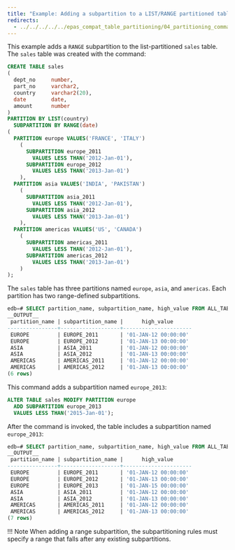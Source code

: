 ```yaml
---
title: "Example: Adding a subpartition to a LIST/RANGE partitioned table"
redirects:
  - ../../../../../epas_compat_table_partitioning/04_partitioning_commands_compatible_with_oracle_databases/03_alter_table_add_subpartition/01_example_adding_a_subpartition_to_a_list_range_partitioned_table #generated for docs/epas/reorg-role-use-case-mode
---
```


<div id="example_adding_a_subpartition_to_a_list_range_partitioned_table" class="registered_link"></div>

This example adds a `RANGE` subpartition to the list-partitioned `sales` table. The `sales` table was created with the command:

```sql
CREATE TABLE sales
(
  dept_no     number,
  part_no     varchar2,
  country     varchar2(20),
  date        date,
  amount      number
)
PARTITION BY LIST(country)
  SUBPARTITION BY RANGE(date)
(
  PARTITION europe VALUES('FRANCE', 'ITALY')
    (
      SUBPARTITION europe_2011
        VALUES LESS THAN('2012-Jan-01'),
      SUBPARTITION europe_2012
        VALUES LESS THAN('2013-Jan-01')
    ),
  PARTITION asia VALUES('INDIA', 'PAKISTAN')
    (
      SUBPARTITION asia_2011
        VALUES LESS THAN('2012-Jan-01'),
      SUBPARTITION asia_2012
        VALUES LESS THAN('2013-Jan-01')
    ),
  PARTITION americas VALUES('US', 'CANADA')
    (
      SUBPARTITION americas_2011
        VALUES LESS THAN('2012-Jan-01'),
      SUBPARTITION americas_2012
        VALUES LESS THAN('2013-Jan-01')
    )
);
```

The `sales` table has three partitions named `europe`, `asia`, and `americas`. Each partition has two range-defined subpartitions.

```sql
edb=# SELECT partition_name, subpartition_name, high_value FROM ALL_TAB_SUBPARTITIONS;
__OUTPUT__
 partition_name | subpartition_name |      high_value
----------------+-------------------+----------------------
 EUROPE         | EUROPE_2011       | '01-JAN-12 00:00:00'
 EUROPE         | EUROPE_2012       | '01-JAN-13 00:00:00'
 ASIA           | ASIA_2011         | '01-JAN-12 00:00:00'
 ASIA           | ASIA_2012         | '01-JAN-13 00:00:00'
 AMERICAS       | AMERICAS_2011     | '01-JAN-12 00:00:00'
 AMERICAS       | AMERICAS_2012     | '01-JAN-13 00:00:00'
(6 rows)
```

This command adds a subpartition named `europe_2013`:

```sql
ALTER TABLE sales MODIFY PARTITION europe
  ADD SUBPARTITION europe_2013
  VALUES LESS THAN('2015-Jan-01');
```

After the command is invoked, the table includes a subpartition named `europe_2013`:

```sql
edb=# SELECT partition_name, subpartition_name, high_value FROM ALL_TAB_SUBPARTITIONS;
__OUTPUT__
 partition_name | subpartition_name |      high_value
----------------+-------------------+----------------------
 EUROPE         | EUROPE_2011       | '01-JAN-12 00:00:00'
 EUROPE         | EUROPE_2012       | '01-JAN-13 00:00:00'
 EUROPE         | EUROPE_2013       | '01-JAN-15 00:00:00'
 ASIA           | ASIA_2011         | '01-JAN-12 00:00:00'
 ASIA           | ASIA_2012         | '01-JAN-13 00:00:00'
 AMERICAS       | AMERICAS_2011     | '01-JAN-12 00:00:00'
 AMERICAS       | AMERICAS_2012     | '01-JAN-13 00:00:00'
(7 rows)
```

!!! Note
    When adding a range subpartition, the subpartitioning rules must specify a range that falls after any existing subpartitions.
